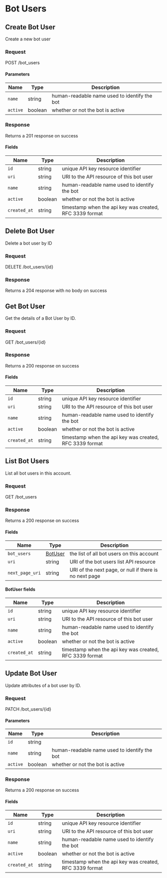 
# Bot Users

## Create Bot User

Create a new bot user

### Request

POST /bot_users

<BotUsersCreateRequest />

#### Parameters

| Name     | Type    | Description                                  |
| -------- | ------- | -------------------------------------------- |
| `name`   | string  | human-readable name used to identify the bot |
| `active` | boolean | whether or not the bot is active             |

### Response

Returns a 201 response on success

<BotUsersCreateResponse />

#### Fields

| Name         | Type    | Description                                             |
| ------------ | ------- | ------------------------------------------------------- |
| `id`         | string  | unique API key resource identifier                      |
| `uri`        | string  | URI to the API resource of this bot user                |
| `name`       | string  | human-readable name used to identify the bot            |
| `active`     | boolean | whether or not the bot is active                        |
| `created_at` | string  | timestamp when the api key was created, RFC 3339 format |

## Delete Bot User

Delete a bot user by ID

### Request

DELETE /bot_users/\{id\}

<BotUsersDeleteRequest />

### Response

Returns a 204 response with no body on success

## Get Bot User

Get the details of a Bot User by ID.

### Request

GET /bot_users/\{id\}

<BotUsersGetRequest />

### Response

Returns a 200 response on success

<BotUsersGetResponse />

#### Fields

| Name         | Type    | Description                                             |
| ------------ | ------- | ------------------------------------------------------- |
| `id`         | string  | unique API key resource identifier                      |
| `uri`        | string  | URI to the API resource of this bot user                |
| `name`       | string  | human-readable name used to identify the bot            |
| `active`     | boolean | whether or not the bot is active                        |
| `created_at` | string  | timestamp when the api key was created, RFC 3339 format |

## List Bot Users

List all bot users in this account.

### Request

GET /bot_users

<BotUsersListRequest />

### Response

Returns a 200 response on success

<BotUsersListResponse />

#### Fields

| Name            | Type                       | Description                                            |
| --------------- | -------------------------- | ------------------------------------------------------ |
| `bot_users`     | [BotUser](#botuser-fields) | the list of all bot users on this account              |
| `uri`           | string                     | URI of the bot users list API resource                 |
| `next_page_uri` | string                     | URI of the next page, or null if there is no next page |

#### BotUser fields

| Name         | Type    | Description                                             |
| ------------ | ------- | ------------------------------------------------------- |
| `id`         | string  | unique API key resource identifier                      |
| `uri`        | string  | URI to the API resource of this bot user                |
| `name`       | string  | human-readable name used to identify the bot            |
| `active`     | boolean | whether or not the bot is active                        |
| `created_at` | string  | timestamp when the api key was created, RFC 3339 format |

## Update Bot User

Update attributes of a bot user by ID.

### Request

PATCH /bot_users/\{id\}

<BotUsersUpdateRequest />

#### Parameters

| Name     | Type    | Description                                  |
| -------- | ------- | -------------------------------------------- |
| `id`     | string  |                                              |
| `name`   | string  | human-readable name used to identify the bot |
| `active` | boolean | whether or not the bot is active             |

### Response

Returns a 200 response on success

<BotUsersUpdateResponse />

#### Fields

| Name         | Type    | Description                                             |
| ------------ | ------- | ------------------------------------------------------- |
| `id`         | string  | unique API key resource identifier                      |
| `uri`        | string  | URI to the API resource of this bot user                |
| `name`       | string  | human-readable name used to identify the bot            |
| `active`     | boolean | whether or not the bot is active                        |
| `created_at` | string  | timestamp when the api key was created, RFC 3339 format |

